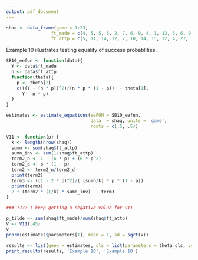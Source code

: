 ```yaml
---
output: pdf_document
---
```


```r
shaq <- data_frame(game = 1:23,
                 ft_made = c(4, 5, 5, 5, 2, 7, 6, 9, 4, 1, 13, 5, 6, 9, 7, 3, 8, 1, 18, 3, 10, 1, 3),
                 ft_attp = c(5, 11, 14, 12, 7, 10, 14, 15, 12, 4, 27, 17, 12, 9, 12, 10, 12, 6, 39, 13, 17, 6, 12))

```

Example 10 illustrates testing equality of success probablities. 

\begin{table}[H]
\centering
\label{ex9}
\caption{Translating math to code}
\begin{tabular}{cc}
$\psi_k(Y_i, n_i, \theta) = 
\begin{pmatrix}
\frac{(Y_i - n_i \theta_2)^2}{n_i \theta_2( 1 - \theta_2 )} - \theta_1 \\
Y_i - n_i \theta_2
\end{pmatrix}$ &
\begin{minipage}{3in}
\begin{verbatim}
SB10_eefun <- function(data){
  Y <- data$ft_made
  n <- data$ft_attp
  function(theta){
    p <- theta[2]
    c(((Y - (n * p))^2)/(n * p * (1 - p))  - theta[1], 
      Y - n * p)
  }
}
\end{verbatim}
\end{minipage}
\end{tabular}
\end{table}

```r
SB10_eefun <- function(data){
  Y <- data$ft_made
  n <- data$ft_attp
  function(theta){
    p <- theta[2]
    c(((Y - (n * p))^2)/(n * p * (1 - p))  - theta[1], 
      Y - n * p)
  }
}
```

```r
estimates <- estimate_equations(eeFUN = SB10_eefun, 
                                data  = shaq, units = 'game', 
                                roots = c(.5, .5))
```

```r
V11 <- function(p) {
  k <- length(nrow(shaq))
  sumn <- sum(shaq$ft_attp)
  sumn_inv <- sum(1/shaq$ft_attp)
  term2_n <- 1 - (6 * p) + (6 * p^2)
  term2_d <- p * (1 - p) 
  term2 <- term2_n/term2_d
  print(term2)
  term3 <- ((1 - 2 * p)^2)/( (sumn/k) * p * (1 - p))
  print(term3)
  2 + (term2 * (1/k) * sumn_inv)  - term3
}

### ???? I keep getting a negative value for V11

p_tilde <- sum(shaq$ft_made)/sum(shaq$ft_attp)
V <- V11(.45)
V
pnorm(estimates$parameters[1], mean = 1, sd = sqrt(V))

```

```r
results <- list(geex = estimates, cls = list(parameters = theta_cls, vcov = Sigma_cls))
print_results(results, 'Example 10', 'Example 10')
```
